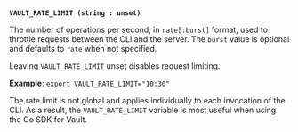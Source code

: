 <a id="standard-vault_rate_limit" /><br />

**`VAULT_RATE_LIMIT (string : unset)`**

The number of operations per second, in `rate[:burst]` format, used to throttle
requests between the CLI and the server. The `burst` value is optional and
defaults to `rate` when not specified.

Leaving `VAULT_RATE_LIMIT` unset disables request limiting.

**Example**: `export VAULT_RATE_LIMIT="10:30"`

<Tip>

  The rate limit is not global and applies individually to each invocation of
  the CLI. As a result, the `VAULT_RATE_LIMIT` variable is most useful when
  using the Go SDK for Vault.

</Tip>

<br />